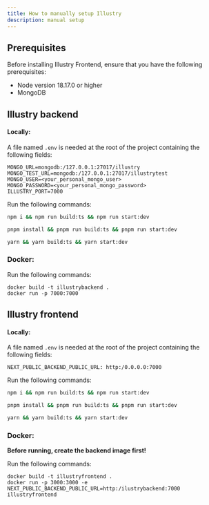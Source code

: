 ```yaml
---
title: How to manually setup Illustry
description: manual setup
---
```


## Prerequisites

Before installing Illustry Frontend, ensure that you have the following prerequisites:

- Node version 18.17.0 or higher
- MongoDB

## Illustry backend


#### Locally:
A file named `.env` is needed at the root of the project containing the following fields:

```
MONGO_URL=mongodb:/127.0.0.1:27017/illustry
MONGO_TEST_URL=mongodb:/127.0.0.1:27017/illustrytest
MONGO_USER=<your_personal_mongo_user>
MONGO_PASSWORD=<your_personal_mongo_password>
ILLUSTRY_PORT=7000 
```
Run the following commands: 

<Tabs>
<TabItem label="npm">

```sh
npm i && npm run build:ts && npm run start:dev
```

</TabItem>
<TabItem label="pnpm">

```sh
pnpm install && pnpm run build:ts && pnpm run start:dev
```

</TabItem>
<TabItem label="Yarn">

```sh
yarn && yarn build:ts && yarn start:dev
```

</TabItem>
</Tabs>

### Docker: 

Run the following commands:
```shell
docker build -t illustrybackend .
docker run -p 7000:7000 
```

## Illustry frontend


#### Locally:
A file named `.env` is needed at the root of the project containing the following fields:

```
NEXT_PUBLIC_BACKEND_PUBLIC_URL: http:/0.0.0.0:7000
```
Run the following commands: 

<Tabs>
<TabItem label="npm">

```sh
npm i && npm run build:ts && npm run start:dev
```

</TabItem>
<TabItem label="pnpm">

```sh
pnpm install && pnpm run build:ts && pnpm run start:dev
```

</TabItem>
<TabItem label="Yarn">

```sh
yarn && yarn build:ts && yarn start:dev
```

</TabItem>
</Tabs>

### Docker: 
**Before running, create the backend image first!**

Run the following commands:
```shell
docker build -t illustryfrontend .
docker run -p 3000:3000 -e NEXT_PUBLIC_BACKEND_PUBLIC_URL=http:/ilustrybackend:7000 illustryfrontend
```
